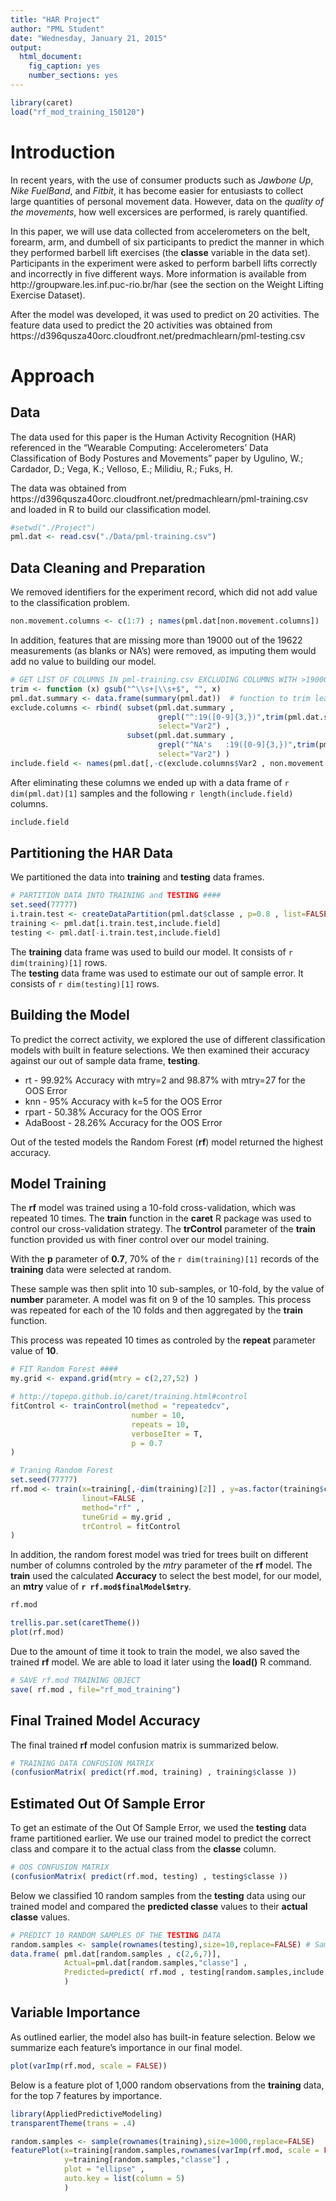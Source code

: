 ```yaml
---
title: "HAR Project"
author: "PML Student"
date: "Wednesday, January 21, 2015"
output:
  html_document:
    fig_caption: yes
    number_sections: yes
---
```


```r
library(caret)
load("rf_mod_training_150120")
```




# Introduction
In recent years, with the use of consumer products such as _Jawbone Up_, _Nike FuelBand_, and _Fitbit_, it has become easier for entusiasts to collect large quantities of personal movement data.  However, data on the _quality of the movements_, how well excersices are performed, is rarely quantified.

In this paper, we will use data collected from accelerometers on the belt, forearm, arm, and dumbell of six participants to predict the manner in which they performed barbell lift exercises (the __classe__ variable in the data set).  Participants in the experiment were asked to perform barbell lifts correctly and incorrectly in five different ways.  More information is available from http://groupware.les.inf.puc-rio.br/har (see the section on the Weight Lifting Exercise Dataset). 

After the model was developed, it was used to predict on 20 activities.  The feature data used to predict the 20 activities was obtained from https://d396qusza40orc.cloudfront.net/predmachlearn/pml-testing.csv




# Approach




## Data
The data used for this paper is the Human Activity Recognition (HAR) referenced in the "Wearable Computing: Accelerometers' Data Classification of Body Postures and Movements" paper by Ugulino, W.; Cardador, D.; Vega, K.; Velloso, E.; Milidiu, R.; Fuks, H. 

The data was obtained from https://d396qusza40orc.cloudfront.net/predmachlearn/pml-training.csv and loaded in R to build our classification model.

```r
#setwd("./Project")
pml.dat <- read.csv("./Data/pml-training.csv")
```




## Data Cleaning and Preparation 
We removed identifiers for the experiment record, which did not add value to the classification problem.

```r
non.movement.columns <- c(1:7) ; names(pml.dat[non.movement.columns])
```


In addition, features that are missing more than 19000 out of the 19622 measurements (as blanks or NA's) were removed, as imputing them would add no value to building our model.

```r
# GET LIST OF COLUMNS IN pml-training.csv EXCLUDING COLUMNS WITH >19000 NA VALUES AND SPACES
trim <- function (x) gsub("^\\s+|\\s+$", "", x)
pml.dat.summary <- data.frame(summary(pml.dat))  # function to trim leading & trailing blanks 
exclude.columns <- rbind( subset(pml.dat.summary , 
                                 grepl("^:19([0-9]{3,})",trim(pml.dat.summary$Freq) ) , 
                                 select="Var2") ,
                          subset(pml.dat.summary , 
                                 grepl("^NA's   :19([0-9]{3,})",trim(pml.dat.summary$Freq) ) , 
                                 select="Var2") )
include.field <- names(pml.dat[,-c(exclude.columns$Var2 , non.movement.columns)])
```


After eliminating these columns we ended up with a data frame of `r dim(pml.dat)[1]` samples and the following `r length(include.field)` columns.

```r
include.field
```




## Partitioning the HAR Data
We partitioned the data into __training__ and __testing__ data frames.

```r
# PARTITION DATA INTO TRAINING and TESTING ####
set.seed(77777)
i.train.test <- createDataPartition(pml.dat$classe , p=0.8 , list=FALSE)
training <- pml.dat[i.train.test,include.field]
testing <- pml.dat[-i.train.test,include.field]
```

The __training__ data frame was used to build our model. It consists of `r dim(training)[1]` rows.  
The __testing__ data frame was used to estimate our out of sample error. It consists of `r dim(testing)[1]` rows.




## Building the Model

To predict the correct activity, we explored the use of different classification models with built in feature selections.  We then examined their accuracy against our out of sample data frame, __testing__.

* rt - 99.92% Accuracy with mtry=2 and 98.87% with mtry=27 for the OOS Error
* knn - 95% Accuracy with k=5 for the OOS Error
* rpart - 50.38% Accuracy for the OOS Error
* AdaBoost - 28.26% Accuracy for the OOS Error

Out of the tested models the Random Forest (__rf__) model returned the highest accuracy.

## Model Training 
 
The __rf__ model was trained using a 10-fold cross-validation, which was repeated 10 times. The __train__ function in the __caret__ R package was used to control our cross-validation strategy.  The __trControl__ parameter of the __train__ function provided us with finer control over our model training.  

With the __p__ parameter of __0.7__, 70% of the `r dim(training)[1]` records of the __training__ data were selected at random.  

These sample was then split into 10 sub-samples, or 10-fold, by the value of __number__ parameter.  A model was fit on 9 of the 10 samples.  This process was repeated for each of the 10 folds and then aggregated by the __train__ function.

This process was repeated 10 times as controled by the __repeat__ parameter value of __10__.

```r
# FIT Random Forest ####
my.grid <- expand.grid(mtry = c(2,27,52) )

# http://topepo.github.io/caret/training.html#control
fitControl <- trainControl(method = "repeatedcv", 
                           number = 10,
                           repeats = 10,
                           verboseIter = T,
                           p = 0.7
)  

# Traning Random Forest
set.seed(77777)
rf.mod <- train(x=training[,-dim(training)[2]] , y=as.factor(training$classe) ,
                linout=FALSE , 
                method="rf" , 
                tuneGrid = my.grid ,
                trControl = fitControl 
)
```

In addition, the random forest model was tried for trees built on different number of columns controled by the _mtry_ parameter of the __rf__ model.  The __train__ used the calculated __Accuracy__ to select the best model, for our model, an __mtry__ value of __`r rf.mod$finalModel$mtry`__.

```r
rf.mod

trellis.par.set(caretTheme())
plot(rf.mod)
```


Due to the amount of time it took to train the model, we also saved the trained __rf__ model. We are able to load it later using the __load()__ R command.
```r
# SAVE rf.mod TRAINING OBJECT
save( rf.mod , file="rf_mod_training")
```


## Final Trained Model Accuracy

The final trained __rf__ model confusion matrix is summarized below.

```r
# TRAINING DATA CONFUSION MATRIX
(confusionMatrix( predict(rf.mod, training) , training$classe ))
```



## Estimated Out Of Sample Error
To get an estimate of the Out Of Sample Error, we used the __testing__ data frame partitioned earlier.  We use our trained model to predict the correct class and compare it to the actual class from the __classe__ column.
```r
# OOS CONFUSION MATRIX
(confusionMatrix( predict(rf.mod, testing) , testing$classe ))
```


Below we classified 10 random samples from the __testing__ data using our trained model and compared the __predicted classe__ values to their __actual classe__ values.
```r
# PREDICT 10 RANDOM SAMPLES OF THE TESTING DATA
random.samples <- sample(rownames(testing),size=10,replace=FALSE) # Sample Observations
data.frame( pml.dat[random.samples , c(2,6,7)],
            Actual=pml.dat[random.samples,"classe"] ,
            Predicted=predict( rf.mod , testing[random.samples,include.field[1:52]] )
            )
```



## Variable Importance
As outlined earlier, the model also has built-in feature selection.  Below we summarize each feature's importance in our final model.
```r
plot(varImp(rf.mod, scale = FALSE))
```


Below is a feature plot of 1,000 random observations from the __training__ data, for the top 7 features by importance.

```r
library(AppliedPredictiveModeling)
transparentTheme(trans = .4)

random.samples <- sample(rownames(training),size=1000,replace=FALSE)
featurePlot(x=training[random.samples,rownames(varImp(rf.mod, scale = FALSE)$importance)[1:7]] ,
            y=training[random.samples,"classe"] ,
            plot = "ellipse" ,
            auto.key = list(column = 5)
            )
```

